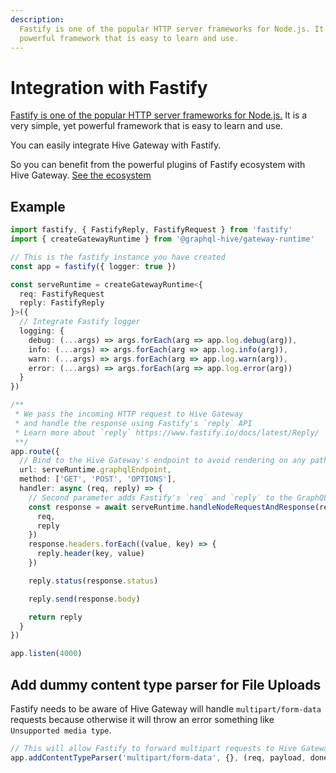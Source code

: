 ```yaml
---
description:
  Fastify is one of the popular HTTP server frameworks for Node.js. It is a very simple, yet
  powerful framework that is easy to learn and use.
---
```


# Integration with Fastify

[Fastify is one of the popular HTTP server frameworks for Node.js.](https://www.fastify.io/) It is a
very simple, yet powerful framework that is easy to learn and use.

You can easily integrate Hive Gateway with Fastify.

So you can benefit from the powerful plugins of Fastify ecosystem with Hive Gateway.
[See the ecosystem](https://fastify.io/docs/latest/Guides/Ecosystem)

## Example

```ts
import fastify, { FastifyReply, FastifyRequest } from 'fastify'
import { createGatewayRuntime } from '@graphql-hive/gateway-runtime'

// This is the fastify instance you have created
const app = fastify({ logger: true })

const serveRuntime = createGatewayRuntime<{
  req: FastifyRequest
  reply: FastifyReply
}>({
  // Integrate Fastify logger
  logging: {
    debug: (...args) => args.forEach(arg => app.log.debug(arg)),
    info: (...args) => args.forEach(arg => app.log.info(arg)),
    warn: (...args) => args.forEach(arg => app.log.warn(arg)),
    error: (...args) => args.forEach(arg => app.log.error(arg))
  }
})

/**
 * We pass the incoming HTTP request to Hive Gateway
 * and handle the response using Fastify's `reply` API
 * Learn more about `reply` https://www.fastify.io/docs/latest/Reply/
 **/
app.route({
  // Bind to the Hive Gateway's endpoint to avoid rendering on any path
  url: serveRuntime.graphqlEndpoint,
  method: ['GET', 'POST', 'OPTIONS'],
  handler: async (req, reply) => {
    // Second parameter adds Fastify's `req` and `reply` to the GraphQL Context
    const response = await serveRuntime.handleNodeRequestAndResponse(req, reply, {
      req,
      reply
    })
    response.headers.forEach((value, key) => {
      reply.header(key, value)
    })

    reply.status(response.status)

    reply.send(response.body)

    return reply
  }
})

app.listen(4000)
```

## Add dummy content type parser for File Uploads

Fastify needs to be aware of Hive Gateway will handle `multipart/form-data` requests because
otherwise it will throw an error something like `Unsupported media type`.

```ts
// This will allow Fastify to forward multipart requests to Hive Gateway
app.addContentTypeParser('multipart/form-data', {}, (req, payload, done) => done(null))
```
